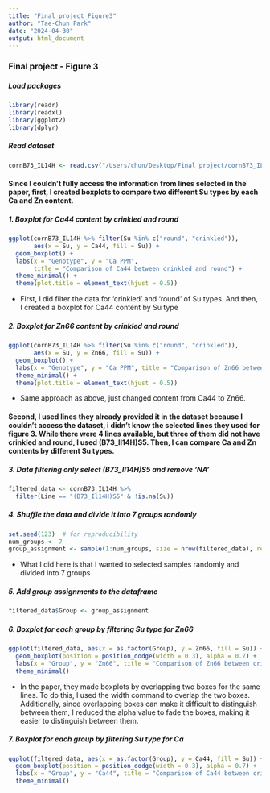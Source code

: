 ```yaml
---
title: "Final_project_Figure3"
author: "Tae-Chun Park"
date: "2024-04-30"
output: html_document
---
```


### Final project - Figure 3
##### Load packages
```r
library(readr)
library(readxl)
library(ggplot2)
library(dplyr)
```

##### Read dataset
```r
cornB73_IL14H <- read.csv("/Users/chun/Desktop/Final project/cornB73_IL14H.csv")
```


#### Since I couldn't fully access the information from lines selected in the paper, first, I  created boxplots to compare two different Su types by each Ca and Zn content.

##### 1. Boxplot for Ca44 content by crinkled and round
```r
ggplot(cornB73_IL14H %>% filter(Su %in% c("round", "crinkled")),
       aes(x = Su, y = Ca44, fill = Su)) +
  geom_boxplot() +
  labs(x = "Genotype", y = "Ca PPM", 
       title = "Comparison of Ca44 between crinkled and round") +
  theme_minimal() +
  theme(plot.title = element_text(hjust = 0.5))
```

* First, I did filter the data for 'crinkled' and 'round' of Su types. And then, I created a boxplot for Ca44 content by Su type


##### 2. Boxplot for Zn66 content by crinkled and round
```r
ggplot(cornB73_IL14H %>% filter(Su %in% c("round", "crinkled")), 
       aes(x = Su, y = Zn66, fill = Su)) +
  geom_boxplot() +
  labs(x = "Genotype", y = "Ca PPM", title = "Comparison of Zn66 between crinkled and round") +
  theme_minimal() +
  theme(plot.title = element_text(hjust = 0.5))
```

* Same approach as above, just changed content from Ca44 to Zn66.

#### Second, I used lines they already provided it in the dataset because I couldn't access the dataset, i didn't know the selected lines they used for figure 3. While there were 4 lines available, but three of them did not have crinkled and round, I used (B73_Il14H)S5. Then, I can compare Ca and Zn contents by different Su types.

##### 3. Data filtering only select (B73_Il14H)S5 and remove 'NA'
```r
filtered_data <- cornB73_IL14H %>%
  filter(Line == "(B73_Il14H)S5" & !is.na(Su))
```

##### 4. Shuffle the data and divide it into 7 groups randomly
```r
set.seed(123)  # for reproducibility
num_groups <- 7
group_assignment <- sample(1:num_groups, size = nrow(filtered_data), replace = TRUE)
```

* What I did here is that I wanted to selected samples randomly and divided into 7 groups

##### 5. Add group assignments to the dataframe
```r
filtered_data$Group <- group_assignment
```

##### 6. Boxplot for each group by filtering Su type for Zn66
```r
ggplot(filtered_data, aes(x = as.factor(Group), y = Zn66, fill = Su)) +
  geom_boxplot(position = position_dodge(width = 0.3), alpha = 0.7) + 
  labs(x = "Group", y = "Zn66", title = "Comparison of Zn66 between crinkled and round for each group") +
  theme_minimal()
```

* In the paper, they made boxplots by overlapping two boxes for the same lines. To do this, I used the width command to overlap the two boxes. Additionally, since overlapping boxes can make it difficult to distinguish between them, I reduced the alpha value to fade the boxes, making it easier to distinguish between them.

##### 7. Boxplot for each group by filtering Su type for Ca
```r
ggplot(filtered_data, aes(x = as.factor(Group), y = Ca44, fill = Su)) +
  geom_boxplot(position = position_dodge(width = 0.3), alpha = 0.7) + 
  labs(x = "Group", y = "Ca44", title = "Comparison of Ca44 between crinkled and round for each group") +
  theme_minimal()
```
